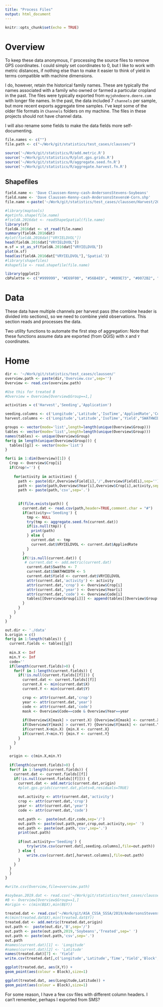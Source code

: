 ```yaml
---
title: "Process Files"
output: html_document
---
```


```r
knitr::opts_chunk$set(echo = TRUE)
```

# Overview

To keep these data anonymous, I' processing the source files to remove GPS coordinates. I could simply set coordinates to 0, but I like to work with metric distances, if nothing else than to make it easier to think of yield in terms compatible with machine dimensions.

I do, however, retain the historical family names. These are typically the names associated with a family who owned or farmed a particular cropland in the past. The files were typically exported from `myjohndeere.deere.com` with longer file names. In the past, the data included 7 `channels` per sample, but more recent exports aggregate time samples. I've kept some of the older file formats in `Channels` folders on my machine. The files in these projects should not have channel data.

I will also rename some fields to make the data fields more self-documenting.

```r
file.names <- c("")
file.path <- c("~/Work/git/statistics/test_cases/claussen/")

source('~/Work/git/statistics/R/add.metric.R')
source('~/Work/git/statistics/R/plot.gps.grids.R')
source('~/Work/git/statistics/R/aggregate.seed.fn.R')
source('~/Work/git/statistics/R/aggregate.harvest.fn.R')
```

## Shapefiles

```r
field.name <- 'Dave Claussen-Kenny-cash-AndersonsStevens-Soybeans'
field.name <- 'Dave Claussen-Kenny-cash-AndersonsStevensW-Corn.shp'
file.name <-paste('~/Work/git/statistics/test_cases/claussen/Harvest/2013',field.name,sep='/')

#library(maptools)
#getinfo.shape(file.name)
#fieldA.2016dat <- readShapeSpatial(file.name)
library(sf)
fieldA.2016dat <- st_read(file.name)
summary(fieldA.2016dat)
#plot(fieldA.2016dat["VRYIELDVOL"])
head(fieldA.2016dat["VRYIELDVOL"])
m.sf = st_as_sf(fieldA.2016dat["VRYIELDVOL"])
plot(m.sf)
head(as(fieldA.2016dat["VRYIELDVOL"],'Spatial'))
#library(shapefiles)
#shapefile <- read.shapefile(file.name)
```




```r
library(ggplot2)
cbPalette <- c("#999999", "#E69F00", "#56B4E9", "#009E73", "#0072B2", "#D55E00", "#F0E442","#CC79A7","#000000","#734f80", "#2b5a74", "#004f39", "#787221", "#003959", "#6aaf00", "#663cd3")

```

# Data

These data have multiple channels per harvest pass (the combine header is divided into sections), so we need to combine yield observations. This section reads and processes the data. 

Two utility functions to automate the first step of aggregation:
Note that these functions assume data are exported (from QGIS) with `X` and `Y` coordinates.

# Home

```r
dir <- '~/Work/git/statistics/test_cases/claussen/'
overview.path <- paste(dir,'Overview.csv',sep='')
Overview <- read.csv(overview.path)

#Use this for treated B
#Overview = Overview[Overview$Group==1,]

activities = c('Harvest','Seeding','Application')

seeding.columns <- c('Longitude','Latitude','IsoTime','AppliedRate','ControlRate','Variety',"DISTANCE","Heading")
harvest.columns <- c('Longitude','Latitude','IsoTime','Yield',"SWATHWIDTH",'Swaths',"DISTANCE","Heading","WetMass","Moisture")

groups <- vector(mode='list',length=length(unique(Overview$Group)))
tables <- vector(mode='list',length=length(unique(Overview$Group)))
names(tables) <- unique(Overview$Group)
for(g in length(unique(Overview$Group))) {
  tables[[g]] <- vector(mode='list')
}

for(i in 1:dim(Overview)[1]) {
  Crop <- Overview$Crop[i]
  if(Crop!='') {
    
    for(activity in activities) {
      path <- paste(dir,Overview$Field[i],'/',Overview$Field[i],sep='')
      path <- paste(path,Overview$Year[i],Overview$Crop[i],activity,sep=' ')
      path <- paste(path,'csv',sep='.')
      
      
      if(file.exists(path)) {
        current.dat <- read.csv(path,header=TRUE,comment.char = "#")
        if(activity=='Seeding') {
          tmp <- NULL
          try(tmp <- aggregate.seed.fn(current.dat))
          if(is.null(tmp)) {
            print(path)
          } else {
            current.dat <- tmp
            current.dat$VRYIELDVOL <- current.dat$AppliedRate
          }
        } 
        if(!is.null(current.dat)) {
         # current.dat <- add.metric(current.dat)
          current.dat$Swaths <- 7
          current.dat$SWATHWIDTH <- 5
          current.dat$Yield <- current.dat$VRYIELDVOL
          attr(current.dat,'activity') <- activity
          attr(current.dat,'crop') <- Overview$Crop[i]
          attr(current.dat,'year') <- Overview$Year[i]
          attr(current.dat,'code') <- Overview$Code[i]
          tables[[Overview$Group[i]]] <- append(tables[[Overview$Group[i]]], list(current.dat)) 
        }
      }
    }
  }
}
```

```r
out.dir <- './data'
b.origin = c()
for(g in 1:length(tables)) {
  current.fields <- tables[[g]]
  
  min.X <- Inf
  min.Y <- Inf
  code=''
  if(length(current.fields)>0) {
    for(f in 1:length(current.fields)) {
      if(!is.null(current.fields[[f]])) {
        current.dat <- current.fields[[f]]
        current.X <- min(current.dat$X)
        current.Y <- min(current.dat$Y)

        crop <- attr(current.dat,'crop')
        year <- attr(current.dat,'year')
        code <- attr(current.dat,'code')
        mask <- Overview$Code==code & Overview$Year==year
        
        if(Overview$X[mask] > current.X) {Overview$X[mask] <- current.X}
        if(Overview$Y[mask] > current.Y) {Overview$Y[mask] <- current.Y}
        if(current.X<min.X) {min.X <- current.X}
        if(current.Y<min.Y) {min.Y <- current.Y}
      }
    }
  }

  origin <- c(min.X,min.Y)
  
  if(length(current.fields)>0) {
  for(f in 1:length(current.fields)) {
    current.dat <- current.fields[[f]]
    if(!is.null(current.fields[[f]])) {
      current.dat <- add.metric(current.dat,origin)
      #plot.gps.grids(current.dat,plots=0,residuals=TRUE)
    
      out.activity <- attr(current.dat,'activity')
      crop <- attr(current.dat,'crop')
      year <- attr(current.dat,'year')
      code <- attr(current.dat,'code')

      out.path <-  paste(out.dir,code,sep='/')
      out.path <- paste(out.path,year,crop,out.activity,sep=' ')
      out.path <- paste(out.path,'csv',sep='.')
      print(out.path)
    
      if(out.activity=='Seeding') {
          try(write.csv(current.dat[,seeding.columns],file=out.path))
      } else {
          write.csv(current.dat[,harvest.columns],file=out.path)
      }
    }
  }
  }
}

#write.csv(Overview,file=overview.path)
```

```r
#soybean.2019.dat <- read.csv('~/Work/git/statistics/test_cases/claussen/AndersonsStevens/AndersonsStevens 2019 Soybeans Harvest.csv')
#B <- Overview[Overview$Group==1,]
#origin <- c(min(B$X),min(B$Y))
```

```r
treated.dat <- read.csv('~/Work/git/ASA_CSSA_SSSA/2019/AndersonsStevens-Soybeans.csv',header=TRUE,comment.char = "#")
#c(min(treated.dat$X),min(treated.dat$Y))
treated.dat <- add.metric(treated.dat,origin)
out.path <-  paste(out.dir,'B',sep='/')
out.path <- paste(out.path,2019,'Soybeans','Treated',sep=' ')
out.path <- paste(out.path,'csv',sep='.')
out.path
#names(current.dat)[1] <- 'Longitude'
#names(current.dat)[2] <- 'Latitude'
names(treated.dat)[7] <- 'Yield'
write.csv(treated.dat[,c('Longitude','Latitude','Time','Yield','Block','Sample','Balanced','Rectangle','Square')],file=out.path)

ggplot(treated.dat, aes(X,Y)) + 
geom_point(aes(colour = Block),size=1)
```

```r
ggplot(treated.dat, aes(Longitude,Latitude)) + 
geom_point(aes(colour = Block),size=1) 
```


For some reason, I have a few csv files with different column headers. I can't remember, perhaps I exported from SMS?






